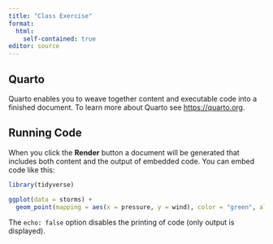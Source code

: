 ```yaml
---
title: "Class Exercise"
format:
  html:
    self-contained: true
editor: source
---
```


## Quarto

Quarto enables you to weave together content and executable code into a finished document. To learn more about Quarto see <https://quarto.org>.

## Running Code

When you click the **Render** button a document will be generated that includes both content and the output of embedded code. You can embed code like this:

```r
library(tidyverse)
```


```r
ggplot(data = storms) +
  geom_point(mapping = aes(x = pressure, y = wind), color = "green", alpha = 0.5)
```

The `echo: false` option disables the printing of code (only output is displayed).
